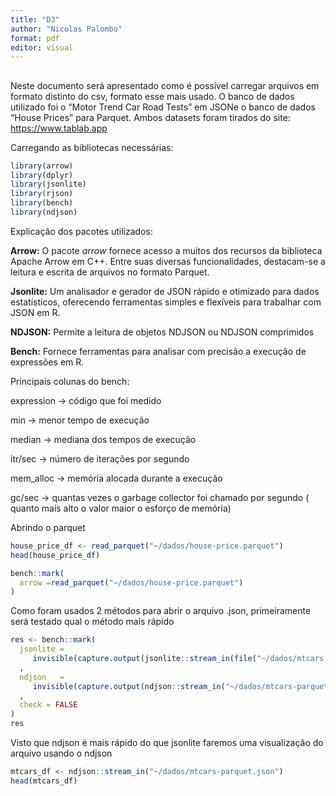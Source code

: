 ---
title: "D3"
author: "Nicolas Palombo"
format: pdf
editor: visual
---

## 

Neste documento será apresentado como é possível carregar arquivos em formato distinto do csv, formato esse mais usado. O banco de dados utilizado foi o "Motor Trend Car Road Tests" em JSONe o banco de dados "House Prices" para Parquet. Ambos datasets foram tirados do site: <https://www.tablab.app>

Carregando as bibliotecas necessárias:\

```{r}
library(arrow)
library(dplyr)
library(jsonlite)
library(rjson)
library(bench)
library(ndjson)
```

Explicação dos pacotes utilizados:

**Arrow:** O pacote *arrow* fornece acesso a muitos dos recursos da biblioteca Apache Arrow em C++. Entre suas diversas funcionalidades, destacam-se a leitura e escrita de arquivos no formato Parquet.

**Jsonlite:** Um analisador e gerador de JSON rápido e otimizado para dados estatísticos, oferecendo ferramentas simples e flexíveis para trabalhar com JSON em R.

**NDJSON:** Permite a leitura de objetos NDJSON ou NDJSON comprimidos

**Bench:** Fornece ferramentas para analisar com precisão a execução de expressões em R.

Principais colunas do bench:

expression -\> código que foi medido

min -\> menor tempo de execução

median -\> mediana dos tempos de execução

itr/sec -\> número de iterações por segundo

mem_alloc -\> memória alocada durante a execução

gc/sec -\> quantas vezes o garbage collector foi chamado por segundo ( quanto mais alto o valor maior o esforço de memória)

Abrindo o parquet

```{r}
house_price_df <- read_parquet("~/dados/house-price.parquet")
head(house_price_df)
```

```{r}
bench::mark(
  arrow =read_parquet("~/dados/house-price.parquet")
)
```

Como foram usados 2 métodos para abrir o arquivo .json, primeiramente será testado qual o método mais rápido

```{r}
res <- bench::mark(
  jsonlite = 
     invisible(capture.output(jsonlite::stream_in(file("~/dados/mtcars-parquet.json"))))
  ,
  ndjson   = 
     invisible(capture.output(ndjson::stream_in("~/dados/mtcars-parquet.json")))
  ,
  check = FALSE
)
res

```

Visto que ndjson é mais rápido do que jsonlite faremos uma visualização do arquivo usando o ndjson

```{r}
mtcars_df <- ndjson::stream_in("~/dados/mtcars-parquet.json")
head(mtcars_df)
```
